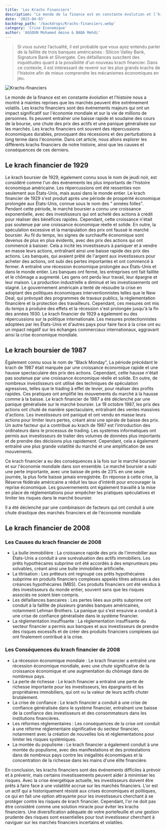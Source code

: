 ```yaml
---
title: 'Les Krachs Financiers'
description: "Le monde de la finance est en constante évolution et l'histoire nous a montré à maintes reprises que les marchés peuvent être extrêmement volatils. Les krachs financiers sont des événements majeurs qui ont un impact significatif sur l'économie mondiale et sur la vie de millions de personnes."
date: '2023-04-03'
backdrop_path: '/backdrops/Krachs-financiers.webp'
category: 'Crise Economique'
author: 'AGGOUN Mohamed Amine & BABA Mehdi'
---
```


>Si vous suivez l’actualité, il est probable que vous ayez entendu parler de la faillite de trois banques américaines : Silicon Valley Bank, Signature Bank et Silvergate. Ces défaillances suscitent des inquiétudes quant à la possibilité d'un nouveau krach financier. Dans ce contexte, il est intéressant de revenir sur les plus grands krachs de l'histoire afin de mieux comprendre les mécanismes économiques en jeu.

![Krachs-financiers](/backdrops/Krachs-financiers.webp)

Le monde de la finance est en constante évolution et l'histoire nous a montré à maintes reprises que les marchés peuvent être extrêmement volatils. Les krachs financiers sont des événements majeurs qui ont un impact significatif sur l'économie mondiale et sur la vie de millions de personnes. Ils peuvent entraîner une baisse rapide et soudaine des cours de la bourse, une chute des prix des actifs et une panique généralisée sur les marchés. Les krachs financiers ont souvent des répercussions économiques durables, provoquant des récessions et des perturbations à long terme dans l'économie. Dans cet article, nous allons explorer les différents krachs financiers de notre histoire, ainsi que les causes et conséquences de ces derniers.

## **Le krach financier de 1929**

Le krach boursier de 1929, également connu sous le nom de jeudi noir, est considéré comme l'un des événements les plus importants de l'histoire économique américaine. Les répercussions ont été ressenties non seulement aux États-Unis, mais aussi dans le monde entier.
Le krach financier de 1929 s'est produit après une période de prospérité économique prolongée aux États-Unis, connue sous le nom des " années folles". Pendant cette période, le marché boursier a connu une croissance exponentielle, avec des investisseurs qui ont acheté des actions à crédit pour réaliser des bénéfices rapides. Cependant, cette croissance n'était pas soutenue par une croissance économique réelle et solide. En outre, la spéculation excessive et la manipulation des prix ont faussé le marché boursier.
Au fil du temps, les signes de surchauffe économique sont devenus de plus en plus évidents, avec des prix des actions qui ont commencé à baisser. Cela a incité les investisseurs à paniquer et à vendre en masse leurs actions, entraînant ainsi une baisse rapide des prix des actions. Les banques, qui avaient prêté de l'argent aux investisseurs pour acheter des actions, ont subi des pertes importantes et ont commencé à fermer.
A entraîné une récession économique prolongée aux États-Unis et dans le monde entier. Les banques ont fermé, les entreprises ont fait faillite et le chômage a augmenté. Les gens ont perdu leur travail, leur épargne et leur maison. La production industrielle a diminué et les investissements ont stagné.
Le gouvernement américain a tenté de résoudre la crise en adoptant des politiques économiques interventionnistes telles que le New Deal, qui prévoyait des programmes de travaux publics, la réglementation financière et la protection des travailleurs. Cependant, ces mesures ont mis du temps à produire des effets et la récession s'est prolongée jusqu'à la fin des années 1930.
Le krach financier de 1929 a également eu des répercussions sur la politique internationale. Les mesures protectionnistes adoptées par les États-Unis et d'autres pays pour faire face à la crise ont eu un impact négatif sur les échanges commerciaux internationaux, aggravant ainsi la crise économique mondiale.

## **Le krach boursier de 1987**

Également connu sous le nom de "Black Monday",
La période précédant le krach de 1987 était marquée par une croissance économique rapide et une hausse spectaculaire des prix des actions. Cependant, cette hausse n'était pas soutenue par une croissance économique réelle et solide. En outre, de nombreux investisseurs ont utilisé des techniques de spéculation agressives, telles que le trading à effet de levier, pour réaliser des profits rapides. Ces pratiques ont amplifié les mouvements du marché à la hausse comme à la baisse.
Le krach financier de 1987 a été déclenché par une panique généralisée sur le marché boursier. Le 19 octobre 1987, les prix des actions ont chuté de manière spectaculaire, entraînant des ventes massives d'actions. Les investisseurs ont paniqué et ont vendu en masse leurs actions pour limiter leurs pertes, créant ainsi une spirale de baisse des prix.
Un autre facteur qui a contribué au krach de 1987 est l'introduction des ordinateurs dans le processus de trading. Les systèmes informatiques ont permis aux investisseurs de traiter des volumes de données plus importants et de prendre des décisions plus rapidement. Cependant, cela a également entraîné une plus grande volatilité du marché et une amplification de ses mouvements.

Ce krach financier a eu des conséquences à la fois sur le marché boursier et sur l'économie mondiale dans son ensemble. Le marché boursier a subi une perte importante, avec une baisse de près de 23% en une seule journée, la plus forte baisse jamais enregistrée.
En réponse à cette crise, la Réserve fédérale américaine a réduit les taux d'intérêt pour encourager la reprise économique. Les gouvernements ont également travaillé à la mise en place de réglementations pour empêcher les pratiques spéculatives et limiter les risques dans le marché boursier.

Il a été déclenché par une combinaison de facteurs qui ont conduit à une chute drastique des marchés financiers et de l'économie mondiale

## **Le krach financier de 2008**

### Les Causes du krach financier de 2008

- La bulle immobilière : La croissance rapide des prix de l'immobilier aux États-Unis a conduit à une surévaluation des actifs immobiliers. Les prêts hypothécaires subprime ont été accordés à des emprunteurs peu solvables, créant ainsi une bulle immobilière artificielle.
- La titrisation : Les prêteurs ont regroupé ces prêts hypothécaires subprime en produits financiers complexes appelés titres adossés à des créances hypothécaires (MBS). Ces produits financiers ont été vendus à des investisseurs du monde entier, souvent sans que les risques associés ne soient bien compris.
- Les défaillances bancaires : Les pertes liées aux prêts subprime ont conduit à la faillite de plusieurs grandes banques américaines, notamment Lehman Brothers. La panique qui s'est ensuivie a conduit à une crise de confiance généralisée dans le système financier.
- La réglementation insuffisante : La réglementation insuffisante du secteur financier a permis aux banques et aux investisseurs de prendre des risques excessifs et de créer des produits financiers complexes qui ont finalement contribué à la crise.

### Les Conséquences du krach financier de 2008

- La récession économique mondiale : Le krach financier a entraîné une récession économique mondiale, avec une chute significative de la croissance économique et une augmentation du chômage dans de nombreux pays.
- La perte de richesse : Le krach financier a entraîné une perte de richesse importante pour les investisseurs, les épargnants et les propriétaires immobiliers, qui ont vu la valeur de leurs actifs chuter brutalement.
- La crise de confiance : Le krach financier a conduit à une crise de confiance généralisée dans le système financier, entraînant une baisse de la confiance des investisseurs et des consommateurs dans les institutions financières.
- Les réformes réglementaires : Les conséquences de la crise ont conduit à une réforme réglementaire significative du secteur financier, notamment avec la création de nouvelles lois et réglementations pour limiter les risques systémiques.
- La montée du populisme : Le krach financier a également conduit à une montée du populisme, avec des manifestations et des protestations dans de nombreux pays contre les inégalités économiques et la concentration de la richesse dans les mains d'une élite financière.

En conclusion, les krachs financiers sont des événements difficiles à prévoir et à prévenir, mais certains investissements peuvent aider à minimiser les risques. Avec la crise énergétique actuelle, les investisseurs doivent être prêts à faire face à une volatilité accrue sur les marchés financiers. L'or est un actif qui a historiquement résisté aux crises économiques et politiques, ce qui en fait une option attrayante pour les investisseurs cherchant à se protéger contre les risques de krach financier. Cependant, l'or ne doit pas être considéré comme une solution miracle pour éviter les krachs financiers. Une diversification adéquate de votre portefeuille et une gestion prudente des risques sont essentielles pour tout investisseur cherchant à naviguer sur les marchés financiers incertains et volatiles.
